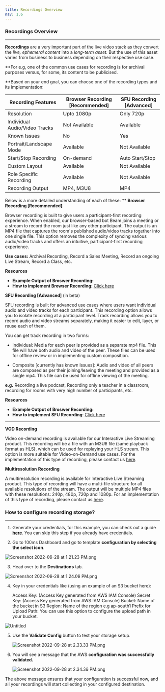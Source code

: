 ```yaml
---
title: Recordings Overview
nav: 1.6
---
```


### Recordings Overview

---

**Recordings** are a very important part of the live video stack as they convert the *live, ephemeral content* into a *long-term asset.* But the use of this asset varies from business to business depending on their respective use case.

**For e.g, one of the common use cases for recording is for archival purposes versus, for some, its content to be publicised.

**Based on your end goal, you can choose one of the recording types and its implementation:

| Recording Features  | Browser Recording [Recommended] | SFU Recording [Advanced] |
| --- | --- | --- |
| Resolution | Upto 1080p | Only 720p |
| Individual Audio/Video Tracks  | Not Available | Available |
| Known Issues | No | Yes |
| Portrait/Landscape Mode  | Available | Not Available |
| Start/Stop Recording | On-demand | Auto Start/Stop |
| Custom Layout | Available | Not Available |
| Role Specific Recording | Available | Not Available |
| Recording Output | MP4, M3U8 | MP4 |

Below is a more detailed understanding of each of these:
**
**Browser Recording [Recommended]**

Browser recording is built to give users a participant-first recording experience. When enabled, our browser-based bot Beam joins a meeting or a stream to record the room just like any other participant. The output is an MP4 file that captures the room's published audio/video tracks together into one single file. This option removes the complexity of syncing various audio/video tracks and offers an intuitive, participant-first recording experience.

**Use cases:** Archival Recording, Record a Sales Meeting, Record an ongoing Live Stream, Record a Class, etc.

**Resources**

- **Example Output of Broswer Recording:**
- **How to implement Browser Recording**: [Click here](https://www.100ms.live/docs/server-side/v2/Destinations/rtmp-streaming-and-browser-recording)

**SFU Recording [Advanced]** (in beta)

SFU recording is built for advanced use cases where users want individual audio and video tracks for each participant. This recording option allows you to isolate recording at a participant level. Track recording allows you to record audio and video streams separately, making it easier to edit, layer, or reuse each of them.

You can get track recording in two forms:

- Individual: Media for each peer is provided as a separate mp4 file. This file will have both audio and video of the peer. These files can be used for offline review or in implementing custom composition.

- Composite [currently has known Issues]: Audio and video of all peers are composed as per their joining/leaving the meeting and provided as a single mp4. This file can be used for offline viewing of the meeting.

**e.g.** Recording a live podcast, Recording only a teacher in a classroom, recording for rooms with very high number of participants, etc.

**Resources**

- **Example Output of Broswer Recording:**
- **How to implement SFU Recording**: [Click here](https://www.100ms.live/docs/server-side/v2/Destinations/recording)
****

**VOD Recording**

Video on-demand recording is available for our Interactive Live Streaming product. This recording will be a file with an M3U8 file (same playback format as HLS), which can be used for replaying your HLS stream. This option is more suitable for Video-on-Demand use cases. For the implementation of this type of recording, please contact us [here](https://www.100ms.live/contact).

**Multiresolution** **Recording**

A multiresolution recording is available for Interactive Live Streaming product. This type of recording will have a multi-file structure for all available resolutions of the stream. The output will be multiple MP4 files with these resolutions: 240p, 480p, 720p and 1080p. For an implementation of this type of recording, please contact us [here](https://www.100ms.live/contact).

### How to configure recording storage?

---

1. Generate your credentials, for this example, you can check out a guide **[here](https://docs.aws.amazon.com/IAM/latest/UserGuide/id_credentials_access-keys.html)**. You can skip this step if you already have credentials.


2. Go to 100ms Dashboard and go to template **configuration by selecting the select icon**.

  ![Screenshot 2022-09-28 at 1.21.23 PM.png](https://100msscreenshotbucket.s3.ap-south-1.amazonaws.com/Screenshot+2022-09-28+at+1.21.23+PM.png)


3. Head over to the **Destinations** tab.

  ![Screenshot 2022-09-28 at 1.24.09 PM.png](https://100msscreenshotbucket.s3.ap-south-1.amazonaws.com/Screenshot+2022-09-28+at+1.24.09+PM.png)


4. Key in your credentials like (using an example of an S3 bucket here):

    Access Key: (Access Key generated from AWS IAM Console)
    Secret Key: (Access Key generated from AWS IAM Console)
    Bucket: Name of the bucket in S3
    Region: Name of the region e.g ap-south1
    Prefix for Upload Path: You can use this option to configure the upload path in your bucket.

  ![Untitled](https://100msscreenshotbucket.s3.ap-south-1.amazonaws.com/Untitled+(1).png)


5. Use the **Validate Config** button to test your storage setup.

    ![Screenshot 2022-09-28 at 2.33.33 PM.png](https://100msscreenshotbucket.s3.ap-south-1.amazonaws.com/Screenshot+2022-09-28+at+2.33.33+PM.png)


6. You will see a message that the AWS **configuration was successfully validated.**

    ![Screenshot 2022-09-28 at 2.34.36 PM.png](https://100msscreenshotbucket.s3.ap-south-1.amazonaws.com/Screenshot+2022-09-28+at+2.34.36+PM.png)


The above message ensures that your configuration is successful now, and all your recordings will start collecting in your configured destination.

